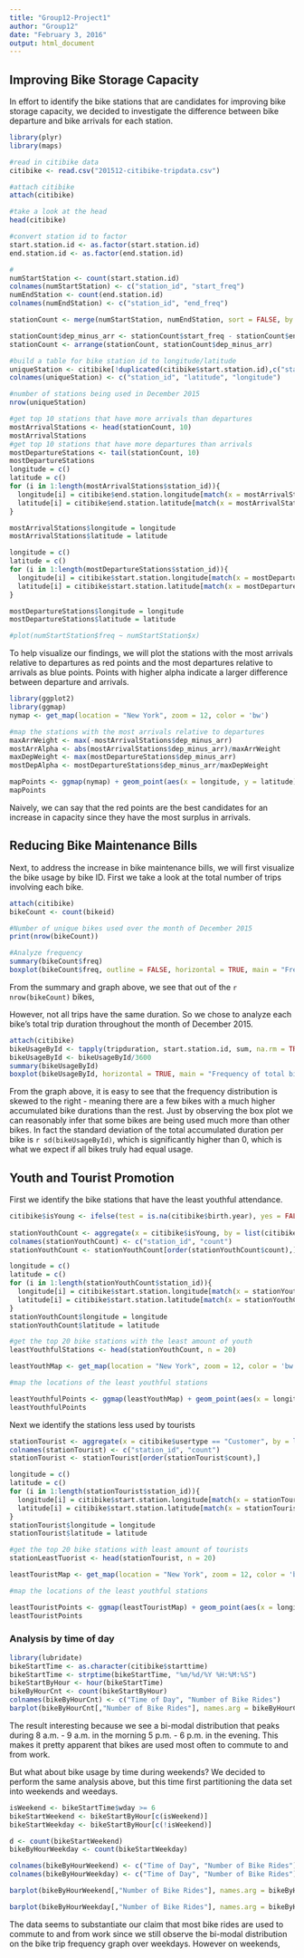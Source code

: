 ```yaml
---
title: "Group12-Project1"
author: "Group12"
date: "February 3, 2016"
output: html_document
---
```


## Improving Bike Storage Capacity

In effort to identify the bike stations that are candidates for improving bike storage capacity, we decided to investigate the difference between bike departure and bike arrivals for each station.

```r

library(plyr)
library(maps)

#read in citibike data
citibike <- read.csv("201512-citibike-tripdata.csv")

#attach citibike
attach(citibike)

#take a look at the head
head(citibike)

#convert station id to factor
start.station.id <- as.factor(start.station.id)
end.station.id <- as.factor(end.station.id)

#
numStartStation <- count(start.station.id)
colnames(numStartStation) <- c("station_id", "start_freq")
numEndStation <- count(end.station.id)
colnames(numEndStation) <- c("station_id", "end_freq")

stationCount <- merge(numStartStation, numEndStation, sort = FALSE, by = "station_id")

stationCount$dep_minus_arr <- stationCount$start_freq - stationCount$end_freq
stationCount <- arrange(stationCount, stationCount$dep_minus_arr)
```

```r
#build a table for bike station id to longitude/latitude
uniqueStation <- citibike[!duplicated(citibike$start.station.id),c("start.station.id", "start.station.latitude", "start.station.longitude")]
colnames(uniqueStation) <- c("station_id", "latitude", "longitude")

#number of stations being used in December 2015
nrow(uniqueStation)
```

```r
#get top 10 stations that have more arrivals than departures
mostArrivalStations <- head(stationCount, 10)
mostArrivalStations
#get top 10 stations that have more departures than arrivals
mostDepartureStations <- tail(stationCount, 10)
mostDepartureStations
longitude = c()
latitude = c()
for (i in 1:length(mostArrivalStations$station_id)){
  longitude[i] = citibike$end.station.longitude[match(x = mostArrivalStations$station_id[i], table = citibike$end.station.id)]
  latitude[i] = citibike$end.station.latitude[match(x = mostArrivalStations$station_id[i], table = citibike$end.station.id)]
}

mostArrivalStations$longitude = longitude
mostArrivalStations$latitude = latitude

longitude = c()
latitude = c()
for (i in 1:length(mostDepartureStations$station_id)){
  longitude[i] = citibike$start.station.longitude[match(x = mostDepartureStations$station_id[i], table = citibike$start.station.id)]
  latitude[i] = citibike$start.station.latitude[match(x = mostDepartureStations$station_id[i], table = citibike$start.station.id)]
}

mostDepartureStations$longitude = longitude
mostDepartureStations$latitude = latitude

#plot(numStartStation$freq ~ numStartStation$x)
```

To help visualize our findings, we will plot the stations with the most arrivals relative to departures as red points and the most departures relative to arrivals as blue points. Points with higher alpha indicate a larger difference between departure and arrivals.

```r
library(ggplot2)
library(ggmap)
nymap <- get_map(location = "New York", zoom = 12, color = 'bw')

#map the stations with the most arrivals relative to departures
maxArrWeight <- max(-mostArrivalStations$dep_minus_arr)
mostArrAlpha <- abs(mostArrivalStations$dep_minus_arr)/maxArrWeight
maxDepWeight <- max(mostDepartureStations$dep_minus_arr)
mostDepAlpha <- mostDepartureStations$dep_minus_arr/maxDepWeight

mapPoints <- ggmap(nymap) + geom_point(aes(x = longitude, y = latitude), size = 6*mostArrAlpha, colour = 'red', data = mostArrivalStations) + geom_point(aes(x = longitude, y = latitude), size=6*mostDepAlpha, colour = 'blue', data = mostDepartureStations)
mapPoints 
```

Naively, we can say that the red points are the best candidates for an increase in capacity since they have the most surplus in arrivals.

## Reducing Bike Maintenance Bills

Next, to address the increase in bike maintenance bills, we will first visualize the bike usage by bike ID. First we take a look at the total number of trips involving each bike.

```r
attach(citibike)
bikeCount <- count(bikeid)

#Number of unique bikes used over the month of December 2015
print(nrow(bikeCount))

#Analyze frequency 
summary(bikeCount$freq)
boxplot(bikeCount$freq, outline = FALSE, horizontal = TRUE, main = "Frequency of bike usage in December 2015", xlab = "Number of trips")
```
From the summary and graph above, we see that out of the `r nrow(bikeCount)` bikes, 

However, not all trips have the same duration. So we chose to analyze each bike's total trip duration throughout the month of December 2015.
```r
attach(citibike)
bikeUsageById <- tapply(tripduration, start.station.id, sum, na.rm = TRUE)
bikeUsageById <- bikeUsageById/3600
summary(bikeUsageById)
boxplot(bikeUsageById, horizontal = TRUE, main = "Frequency of total bike duration in December 2015", xlab = "Accumulated Bike Duration (hours)")
```

From the graph above, it is easy to see that the frequency distribution is skewed to the right - meaning there are a few bikes with a much higher accumulated bike durations than the rest. Just by observing the box plot we can reasonably infer that some bikes are being used much more than other bikes. In fact the standard deviation of the total accumulated duration per bike is `r sd(bikeUsageById)`, which is significantly higher than 0, which is what we expect if all bikes truly had equal usage.

## Youth and Tourist Promotion

First we identify the bike stations that have the least youthful attendance.

```r
citibike$isYoung <- ifelse(test = is.na(citibike$birth.year), yes = FALSE, no = ((2016 - citibike$birth.year) <= 25))
  
stationYouthCount <- aggregate(x = citibike$isYoung, by = list(citibike$start.station.id), FUN = sum)
colnames(stationYouthCount) <- c("station_id", "count")
stationYouthCount <- stationYouthCount[order(stationYouthCount$count),]

longitude = c()
latitude = c()
for (i in 1:length(stationYouthCount$station_id)){
  longitude[i] = citibike$start.station.longitude[match(x = stationYouthCount$station_id[i], table = citibike$start.station.id)]
  latitude[i] = citibike$start.station.latitude[match(x = stationYouthCount$station_id[i], table = citibike$start.station.id)]
}
stationYouthCount$longitude = longitude
stationYouthCount$latitude = latitude

#get the top 20 bike stations with the least amount of youth
leastYouthfulStations <- head(stationYouthCount, n = 20)

leastYouthMap <- get_map(location = "New York", zoom = 12, color = 'bw')

#map the locations of the least youthful stations

leastYouthfulPoints <- ggmap(leastYouthMap) + geom_point(aes(x = longitude, y = latitude),  colour = 'dark green', data = leastYouthfulStations)
leastYouthfulPoints
```

Next we identify the stations less used by tourists

```r
stationTourist <- aggregate(x = citibike$usertype == "Customer", by = list(citibike$start.station.id), FUN = sum)
colnames(stationTourist) <- c("station_id", "count")
stationTourist <- stationTourist[order(stationTourist$count),]

longitude = c()
latitude = c()
for (i in 1:length(stationTourist$station_id)){
  longitude[i] = citibike$start.station.longitude[match(x = stationTourist$station_id[i], table = citibike$start.station.id)]
  latitude[i] = citibike$start.station.latitude[match(x = stationTourist$station_id[i], table = citibike$start.station.id)]
}
stationTourist$longitude = longitude
stationTourist$latitude = latitude

#get the top 20 bike stations with least amount of tourists
stationLeastTuorist <- head(stationTourist, n = 20)

leastTouristMap <- get_map(location = "New York", zoom = 12, color = 'bw')

#map the locations of the least youthful stations

leastTouristPoints <- ggmap(leastTouristMap) + geom_point(aes(x = longitude, y = latitude),  colour = 'dark blue', data = stationLeastTuorist)
leastTouristPoints
```


### Analysis by time of day
```r
library(lubridate)
bikeStartTime <- as.character(citibike$starttime)
bikeStartTime <- strptime(bikeStartTime, "%m/%d/%Y %H:%M:%S")
bikeStartByHour <- hour(bikeStartTime)
bikeByHourCnt <- count(bikeStartByHour)
colnames(bikeByHourCnt) <- c("Time of Day", "Number of Bike Rides")
barplot(bikeByHourCnt[,"Number of Bike Rides"], names.arg = bikeByHourCnt[,"Hour in Day"], main = "Bike Rides by Time of Day", xlab = "Time of Day", ylab = "Number of Bike Rides", col = "light blue")
```

The result interesting because we see a bi-modal distribution that peaks during 8 a.m. - 9 a.m. in the morning 5 p.m. - 6 p.m. in the evening. This makes it pretty apparent that bikes are used most often to commute to and from work.

But what about bike usage by time during weekends? We decided to perform the same analysis above, but this time first partitioning the data set into weekends and weedays.

```r
isWeekend <- bikeStartTime$wday >= 6
bikeStartWeekend <- bikeStartByHour[c(isWeekend)]
bikeStartWeekday <- bikeStartByHour[c(!isWeekend)]

d <- count(bikeStartWeekend)
bikeByHourWeekday <- count(bikeStartWeekday)

colnames(bikeByHourWeekend) <- c("Time of Day", "Number of Bike Rides")
colnames(bikeByHourWeekday) <- c("Time of Day", "Number of Bike Rides")

barplot(bikeByHourWeekend[,"Number of Bike Rides"], names.arg = bikeByHourWeekend[,"Time of Day"], main = "Weekend: Bike Rides by Time of Day", xlab = "Time of Day", ylab = "Number of Bike Rides", col = "light green")

barplot(bikeByHourWeekday[,"Number of Bike Rides"], names.arg = bikeByHourWeekday[,"Time of Day"], main = "Weekday: Bike Rides by Time of Day", xlab = "Time of Day", ylab = "Number of Bike Rides", col = "violet")

```

The data seems to substantiate our claim that most bike rides are used to commute to and from work since we still observe the bi-modal distribution on the bike trip frequency graph over weekdays. However on weekends, 



